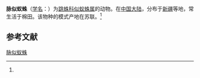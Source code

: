 {{Speciesbox
| name = 脉似蚁蛛
| status = 
| status_system = 
| image = Synageles.venator.6.jpg
| image_width = 240px
| genus = Synageles
| species = venator
| authority = (Lucas, 1836)<ref name='id14884'>{{cite web| url =http://www.bioinfo.cn/db05/BjdwSpecies.php?action=view&id=14884| title =脉似蚁蛛| work =《中国动物物种编目数据库》| publisher =中国科学院微生物研究所| author =中国科学院动物研究所| accessdate =2009-04-28| deadurl =yes| archiveurl =https://web.archive.org/web/20160305070255/http://www.bioinfo.cn/db05/BjdwSpecies.php?action=view&id=14884| archivedate =2016-03-05}}</ref>
}}

'''脉似蚁蛛'''（[[学名|学名]]：{{lang|la|''Synageles venator''}}）为[[跳蛛科|跳蛛科]][[似蚁蛛属|似蚁蛛属]]的动物。在[[中国大陆|中国大陆]]，分布于[[新疆|新疆]]等地，常生活于棉田。该物种的模式产地在苏联。<ref name='id14884'/>

== 参考文献 ==
{{reflist}}

{{Wikispecies|Synageles venator}}
{{Taxonbar|from=Q1059192}}

[[Category:似蚁蛛属|脉似蚁蛛]]


{{蜘蛛小作品}}